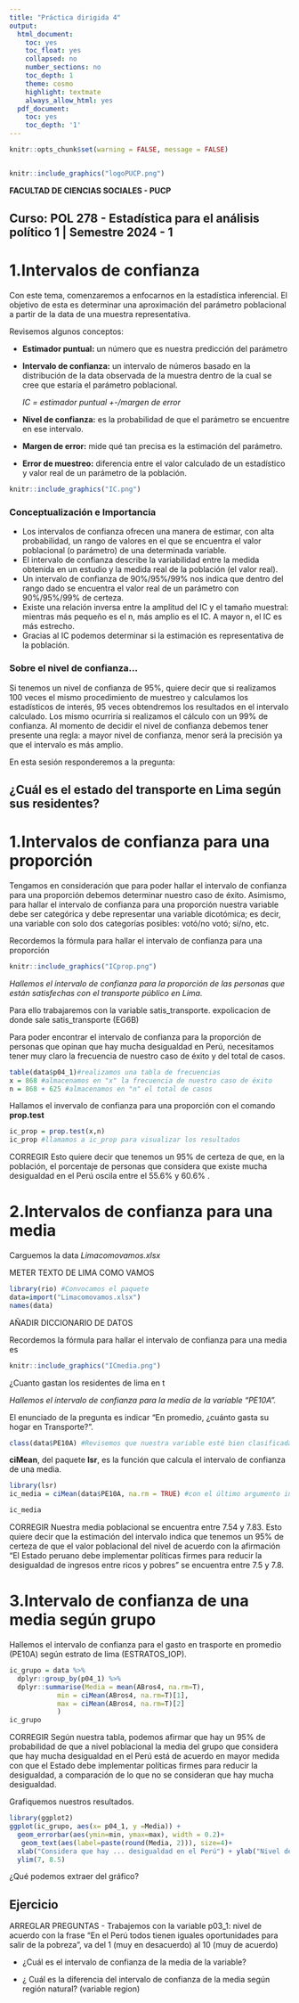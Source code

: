 ```yaml
---
title: "Práctica dirigida 4"
output:
  html_document:
    toc: yes
    toc_float: yes
    collapsed: no
    number_sections: no
    toc_depth: 1
    theme: cosmo
    highlight: textmate
    always_allow_html: yes
  pdf_document:
    toc: yes
    toc_depth: '1'
---
```


```r
knitr::opts_chunk$set(warning = FALSE, message = FALSE) 
```

<center><img src=" " width="200"/></center>

```r
knitr::include_graphics("logoPUCP.png") 
```

**FACULTAD DE CIENCIAS SOCIALES - PUCP**<br>

## Curso: POL 278 - Estadística para el análisis político 1 \| Semestre 2024 - 1 <br>

# **1.Intervalos de confianza**

Con este tema, comenzaremos a enfocarnos en la estadística inferencial. El objetivo de esta es determinar una aproximación del parámetro poblacional a partir de la data de una muestra representativa.

Revisemos algunos conceptos:

-   **Estimador puntual:** un número que es nuestra predicción del parámetro

-   **Intervalo de confianza:** un intervalo de números basado en la distribución de la data observada de la muestra dentro de la cual se cree que estaría el parámetro poblacional.

    *IC = estimador puntual +-/margen de error*

-   **Nivel de confianza:** es la probabilidad de que el parámetro se encuentre en ese intervalo.

-   **Margen de error:** mide qué tan precisa es la estimación del parámetro.

-   **Error de muestreo:** diferencia entre el valor calculado de un estadístico y valor real de un parámetro de la población.

```r
knitr::include_graphics("IC.png") 
```

### Conceptualización e Importancia

-   Los intervalos de confianza ofrecen una manera de estimar, con alta probabilidad, un rango de valores en el que se encuentra el valor poblacional (o parámetro) de una determinada variable.
-   El intervalo de confianza describe la variabilidad entre la medida obtenida en un estudio y la medida real de la población (el valor real).
-   Un intervalo de confianza de 90%/95%/99% nos indica que dentro del rango dado se encuentra el valor real de un parámetro con 90%/95%/99% de certeza.
-   Existe una relación inversa entre la amplitud del IC y el tamaño muestral: mientras más pequeño es el n, más amplio es el IC. A mayor n, el IC es más estrecho.
-   Gracias al IC podemos determinar si la estimación es representativa de la población.

### Sobre el nivel de confianza...

Si tenemos un nivel de confianza de 95%, quiere decir que si realizamos 100 veces el mismo procedimiento de muestreo y calculamos los estadísticos de interés, 95 veces obtendremos los resultados en el intervalo calculado. Los mismo ocurriría si realizamos el cálculo con un 99% de confianza. Al momento de decidir el nivel de confianza debemos tener presente una regla: a mayor nivel de confianza, menor será la precisión ya que el intervalo es más amplio.

En esta sesión responderemos a la pregunta:

## ¿Cuál es el estado del transporte en Lima según sus residentes?

# **1.Intervalos de confianza para una proporción**

Tengamos en consideración que para poder hallar el intervalo de confianza para una proporción debemos determinar nuestro caso de éxito. Asimismo, para hallar el intervalo de confianza para una proporción nuestra variable debe ser categórica y debe representar una variable dicotómica; es decir, una variable con solo dos categorías posibles: votó/no votó; sí/no, etc.

Recordemos la fórmula para hallar el intervalo de confianza para una proporción

```r
knitr::include_graphics("ICprop.png") 
```

*Hallemos el intervalo de confianza para la proporción de las personas que están satisfechas con el transporte público en Lima.*

Para ello trabajaremos con la variable satis_transporte. expolicacion de donde sale satis_transporte (EG6B)

Para poder encontrar el intervalo de confianza para la proporción de personas que opinan que hay mucha desigualdad en Perú, necesitamos tener muy claro la frecuencia de nuestro caso de éxito y del total de casos.

```r
table(data$p04_1)#realizamos una tabla de frecuencias
x = 868 #almacenamos en "x" la frecuencia de nuestro caso de éxito
n = 868 + 625 #almacenamos en "n" el total de casos
```

Hallamos el invervalo de confianza para una proporción con el comando **prop.test**

```r
ic_prop = prop.test(x,n)
ic_prop #llamamos a ic_prop para visualizar los resultados
```

CORREGIR Esto quiere decir que tenemos un 95% de certeza de que, en la población, el porcentaje de personas que considera que existe mucha desigualdad en el Perú oscila entre el 55.6% y 60.6% .

# **2.Intervalos de confianza para una media**

Carguemos la data *Limacomovamos.xlsx*

METER TEXTO DE LIMA COMO VAMOS

```r
library(rio) #Convocamos el paquete   
data=import("Limacomovamos.xlsx") 
names(data)
```

AÑADIR DICCIONARIO DE DATOS

Recordemos la fórmula para hallar el intervalo de confianza para una media es

```r
knitr::include_graphics("ICmedia.png") 
```

¿Cuanto gastan los residentes de lima en t

*Hallemos el intervalo de confianza para la media de la variable "PE10A".*

El enunciado de la pregunta es indicar "En promedio, ¿cuánto gasta su hogar en Transporte?".

```r
class(data$PE10A) #Revisemos que nuestra variable esté bien clasificada
```

**ciMean**, del paquete **lsr**, es la función que calcula el intervalo de confianza de una media.

```r
library(lsr)
ic_media = ciMean(data$PE10A, na.rm = TRUE) #con el último argumento indicamos no tomar en consideracion los valores perdidos (NA)

ic_media
```

CORREGIR Nuestra media poblacional se encuentra entre 7.54 y 7.83. Esto quiere decir que la estimación del intervalo indica que tenemos un 95% de certeza de que el valor poblacional del nivel de acuerdo con la afirmación "El Estado peruano debe implementar políticas firmes para reducir la desigualdad de ingresos entre ricos y pobres" se encuentra entre 7.5 y 7.8.

# **3.Intervalo de confianza de una media según grupo**

Hallemos el intervalo de confianza para el gasto en trasporte en promedio (PE10A) según estrato de lima (ESTRATOS_IOP).

```r
ic_grupo = data %>% 
  dplyr::group_by(p04_1) %>% 
  dplyr::summarise(Media = mean(ABros4, na.rm=T),
            min = ciMean(ABros4, na.rm=T)[1],
            max = ciMean(ABros4, na.rm=T)[2]
            )
ic_grupo
```

CORREGIR Según nuestra tabla, podemos afirmar que hay un 95% de probabilidad de que a nivel poblacional la media del grupo que considera que hay mucha desigualdad en el Perú está de acuerdo en mayor medida con que el Estado debe implementar políticas firmes para reducir la desigualdad, a comparación de lo que no se consideran que hay mucha desigualdad.

Grafiquemos nuestros resultados.

```r
library(ggplot2)
ggplot(ic_grupo, aes(x= p04_1, y =Media)) +
  geom_errorbar(aes(ymin=min, ymax=max), width = 0.2)+
   geom_text(aes(label=paste(round(Media, 2))), size=4)+
  xlab("Considera que hay ... desigualdad en el Perú") + ylab("Nivel de acuerdo con que se necesitan \n políticas firmes para reducir brechas")+
  ylim(7, 8.5)
```

¿Qué podemos extraer del gráfico?

## Ejercicio

ARREGLAR PREGUNTAS - Trabajemos con la variable p03_1: nivel de acuerdo con la frase "En el Perú todos tienen iguales oportunidades para salir de la pobreza", va del 1 (muy en desacuerdo) al 10 (muy de acuerdo)

-   ¿Cuál es el intervalo de confianza de la media de la variable?

-   ¿ Cuál es la diferencia del intervalo de confianza de la media según región natural? (variable region)
